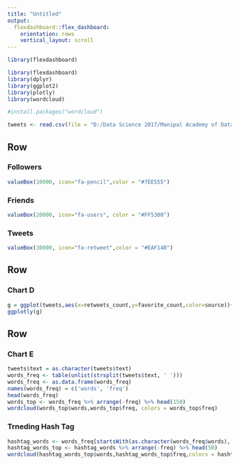 ---
title: "Untitled"
output: 
  flexdashboard::flex_dashboard:
    orientation: rows
    vertical_layout: scroll
---

```{r setup, include=FALSE}
library(flexdashboard)
```

```{r}
library(flexdashboard)
library(dplyr)
library(ggplot2)
library(plotly)
library(wordcloud)
```
```{r}
#install.packages("wordcloud")
```


```{r}
tweets <- read.csv(file = "D:/Data Science 2017/Manipal Academy of Data Science/MGADS TERM2/2 Data Visualization/narendramodi_tweets.csv")
```

Row
-----------------------------------------------------------------------
### Followers

```{r}
valueBox(10000, icon="fa-pencil",color = "#7EE555")

```


### Friends

```{r}
valueBox(20000, icon="fa-users", color = "#FF5300")
```


### Tweets

```{r}
valueBox(30000, icon="fa-retweet",color = "#EAF14B")
```





Row
-----------------------------------------------------------------------
### Chart D
```{r}
g = ggplot(tweets,aes(x=retweets_count,y=favorite_count,color=source))+ geom_point()+xlab('Retweets')+ylab('Likes')
ggplotly(g)
```







Row
-----------------------------------------------------------------------
### Chart E

```{r}
tweets$text = as.character(tweets$text)
words_freq <- table(unlist(strsplit(tweets$text, ' ')))
words_freq <- as.data.frame(words_freq)
names(words_freq) = c('words', 'freq')
head(words_freq)
words_top <- words_freq %>% arrange(-freq) %>% head(150)
wordcloud(words_top$words,words_top$freq, colors = words_top$freq)

```


### Trneding Hash Tag
```{r}
hashtag_words <- words_freq[startsWith(as.character(words_freq$words), '#'),]
hashtag_words_top <- hashtag_words %>% arrange(-freq) %>% head(50)
wordcloud(hashtag_words_top$words,hashtag_words_top$freq,colors = hashtag_words_top$freq)
```



